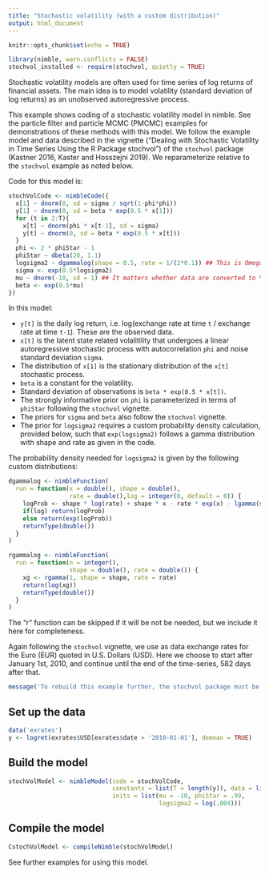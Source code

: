 ```yaml
---
title: "Stochastic volatility (with a custom distribution)"
output: html_document
---
```


```r
knitr::opts_chunk$set(echo = TRUE)
```

```r
library(nimble, warn.conflicts = FALSE)
stochvol_installed <- require(stochvol, quietly = TRUE)
```

Stochastic volatility models are often used for time series of log returns of financial assets.  The main idea is to model volatility (standard deviation of log returns) as an unobserved autoregressive process.

This example shows coding of a stochastic volatility model in nimble.  See the particle filter and particle MCMC (PMCMC) examples for demonstrations of these methods with this model.  We follow the example model and data described in the vignette ("Dealing with Stochastic Volatility in Time Series Using the R Package stochvol") of the `stochvol` package (Kastner 2016, Kaster and Hosszejni 2019).   We reparameterize relative to the `stochvol` example as noted below.

Code for this model is:
```r
stochVolCode <- nimbleCode({
  x[1] ~ dnorm(0, sd = sigma / sqrt(1-phi*phi))
  y[1] ~ dnorm(0, sd = beta * exp(0.5 * x[1]))
  for (t in 2:T){
    x[t] ~ dnorm(phi * x[t-1], sd = sigma)
    y[t] ~ dnorm(0, sd = beta * exp(0.5 * x[t]))
  }
  phi <- 2 * phiStar - 1
  phiStar ~ dbeta(20, 1.1)
  logsigma2 ~ dgammalog(shape = 0.5, rate = 1/(2*0.1)) ## This is Omega
  sigma <- exp(0.5*logsigma2)
  mu ~ dnorm(-10, sd = 1) ## It matters whether data are converted to % or not.
  beta <- exp(0.5*mu)
})
```

In this model:

- `y[t]` is the daily log return, i.e. log(exchange rate at time `t` / exchange rate at time `t-1`).  These are the observed data.
- `x[t]` is the latent state related volalitility that undergoes a linear autoregressive stochastic process with autocorrelation `phi` and noise standard deviation `sigma`.
- The distribution of `x[1]` is the stationary distribution of the `x[t]` stochastic process.
- `beta` is a constant for the volatility.
- Standard deviation of observations is `beta * exp(0.5 * x[t])`.
- The strongly informative prior on `phi` is parameterized in terms of `phiStar` following the `stochvol` vignette.
- The priors for `sigma` and `beta` also follow the `stochvol` vignette.
- The prior for `logsigma2` requires a custom probability density calculation, provided below, such that `exp(logsigma2)` follows a gamma distribution with shape and rate as given in the code.

The probability density needed for `logsigma2` is given by the following custom distributions:
```r
dgammalog <- nimbleFunction(
  run = function(x = double(), shape = double(),
                 rate = double(),log = integer(0, default = 0)) {
    logProb <- shape * log(rate) + shape * x - rate * exp(x) - lgamma(shape)
    if(log) return(logProb)
    else return(exp(logProb))
    returnType(double())
  }
)

rgammalog <- nimbleFunction(
  run = function(n = integer(),
                 shape = double(), rate = double()) {
    xg <- rgamma(1, shape = shape, rate = rate)
    return(log(xg))
    returnType(double())
  }
)
```

The "r" function can be skipped if it will be not be needed, but we include it here for completeness.

Again following the `stochvol` vignette, we use as data exchange rates for the Euro (EUR) quoted in U.S. Dollars (USD).  Here we choose to start after January 1st, 2010, and continue until the end of the time-series, 582 days after that. 

```r
message('To rebuild this example further, the stochvol package must be installed.')
```

## Set up the data
```r
data('exrates')
y <- logret(exrates$USD[exrates$date > '2010-01-01'], demean = TRUE)
```

## Build the model
```r
stochVolModel <- nimbleModel(code = stochVolCode,
                             constants = list(T = length(y)), data = list(y = y),
                             inits = list(mu = -10, phiStar = .99,
                                          logsigma2 = log(.004)))
```

## Compile the model
```r
CstochVolModel <- compileNimble(stochVolModel)
```

See further examples for using this model.

